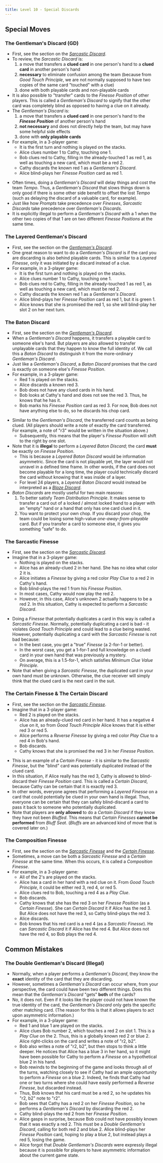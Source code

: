 ```yaml
---
title: Level 10 - Special Discards
---
```



## Special Moves

### The Gentleman's Discard (GD)

- First, see the section on the _[Sarcastic Discard](level-3.mdx#the-sarcastic-discard)_.
- To review, the _Sarcastic Discard_ is:
  1. a move that transfers a **clued card** in one person's hand to a **clued card** in another person's hand
  1. **necessary** to eliminate confusion among the team (because from _Good Touch Principle_, we are not normally supposed to have two copies of the same card "touched" with a clue)
  1. done with both playable cards and non-playable cards
- It is also possible to "transfer" cards to the _Finesse Position_ of other players. This is called a _Gentleman's Discard_ to signify that the other card was completely blind as opposed to having a clue on it already.
- The _Gentleman's Discard_ is:
  1. a move that transfers a **clued card** in one person's hand to the **_Finesse Position_** of another person's hand
  1. **not necessary** and does not directly help the team, but may have some helpful side effects
  1. done with **only playable cards**
- For example, in a 3-player game:
  - It is the first turn and nothing is played on the stacks.
  - Alice clues number 1 to Cathy, touching one 1.
  - Bob clues red to Cathy, filling in the already-touched 1 as red 1, as well as touching a new card, which must be a red 2.
  - Cathy discards the known red 1 as a _Gentleman's Discard_.
  - Alice blind-plays her _Finesse Position_ card as red 1.

<GentlemanDiscard />

- Often times, doing a _Gentleman's Discard_ will delay things and cost the team _Tempo_. Thus, a _Gentleman's Discard_ that slows things down is only good if there is some other side benefit to offset the lost _Tempo_ (such as delaying the discard of a valuable card, for example).
- Just like how _Prompts_ take precedence over _Finesses_, _Sarcastic Discards_ take precedence over _Gentleman's Discards_.
- It is explicitly illegal to perform a _Gentleman's Discard_ with a 1 when the other two copies of that 1 are on two different _Finesse Positions_ at the same time.

### The Layered Gentleman's Discard

- First, see the section on the _[Gentleman's Discard](#the-gentlemans-discard)_.
- One great reason to want to do a _Gentleman's Discard_ is if the card you are discarding is also behind playable cards. This is similar to a _Layered Finesse_, only it was initiated by a discard instead of a clue.
- For example, in a 3-player game:
  - It is the first turn and nothing is played on the stacks.
  - Alice clues number 1 to Cathy, touching one 1.
  - Bob clues red to Cathy, filling in the already-touched 1 as red 1, as well as touching a new card, which must be red 2.
  - Cathy discards the known red 1 as a _Gentleman's Discard_.
  - Alice blind-plays her _Finesse Position_ card as red 1, but it is green 1.
  - Alice knows that she is promised the red 1, so she will blind-play her slot 2 on her next turn.

<LayeredGentlemanDiscard />

### The Baton Discard

- First, see the section on the _[Gentleman's Discard](#the-gentlemans-discard)_.
- When a _Gentleman's Discard_ happens, it transfers a playable card to someone else's hand. But players are also allowed to transfer unplayable cards that they happen to know the full identity of. We call this a _Baton Discard_ to distinguish it from the more-ordinary _Gentleman's Discard_.
- Just like a _Gentleman's Discard_, a _Baton Discard_ promises that the card is exactly on someone else's _Finesse Position_.
- For example, in a 3-player game:
  - Red 1 is played on the stacks.
  - Alice discards a known red 3.
  - Bob does not have any clued cards in his hand.
  - Bob looks at Cathy's hand and does not see the red 3. Thus, he knows that he has it.
  - Bob marks his _Finesse Position_ card as red 3. For now, Bob does not have anything else to do, so he discards his chop card.

<BatonDiscard />

- Similar to the _Gentleman's Discard_, the transferred card counts as being clued. (All players should write a note of exactly the card transferred. For example, a note of "r3" would be written in the situation above.)
  - Subsequently, this means that the player's _Finesse Position_ will shift to the right by one slot.
- Note that it is **illegal** to perform a _Layered Baton Discard_; the card **must** be exactly on _Finesse Position_.
  - This is because a _Layered Baton Discard_ would be information asymmetric. Since the card is not playable yet, the layer would not unravel in a defined time frame. In other words, if the card does not become playable for a long time, the player could technically discard the card without knowing that it was inside of a layer.
  - For level 24 players, a _Layered Baton Discard_ would instead be interpreted as a _[Blaze Discard](level-24.mdx#the-blaze-discard)_.
- _Baton Discards_ are mostly useful for two main reasons:
  1. To better satisfy _Team Distribution Principle_. It makes sense to transfer a card out of a locked / almost locked hand to a player with an "empty" hand or a hand that only has one card clued in it.
  1. You want to protect your own chop. If you discard your chop, the team could be losing some high-value _one-away-from-playable_ card. But if you transfer a card to someone else, it gives you something "safe" to do.

### The Sarcastic Finesse

- First, see the section on the _[Sarcastic Discard](level-3.mdx#the-sarcastic-discard)_.
- Imagine that in a 3-player game:
  - Nothing is played on the stacks.
  - Alice has an already-clued 2 in her hand. She has no idea what color 2 it is.
  - Alice initiates a _Finesse_ by giving a red color _Play Clue_ to a red 2 in Cathy's hand.
  - Bob blind-plays the red 1 from his _Finesse Position_.
  - In most cases, Cathy would now play the red 2.
  - However, in this case, Alice's unknown 2 actually happens to be a red 2. In this situation, Cathy is expected to perform a _Sarcastic Discard_.

<SarcasticFinesse />

- Doing a _Finesse_ that potentially duplicates a card in this way is called a _Sarcastic Finesse_. Normally, potentially duplicating a card is bad - it violates _Good Touch Principle_ and could lead to a clue being wasted. However, potentially duplicating a card with the _Sarcastic Finesse_ is not bad because:
  - In the best case, you get a "true" _Finesse_ (a 2-for-1 or better).
  - In the worst case, you get a 1-for-1 and full knowledge on a clued card in your own hand that was previously a mystery.
  - On average, this is a 1.5-for-1, which satisfies _Minimum Clue Value Principle_.
- Note that when giving a _Sarcastic Finesse_, the duplicated card in your own hand must be unknown. Otherwise, the clue receiver will simply think that the clued card is the next card in the suit.

### The Certain Finesse & The Certain Discard

- First, see the section on the _[Sarcastic Finesse](#the-sarcastic-finesse)_.
- Imagine that in a 3-player game:
  - Red 2 is played on the stacks.
  - Alice has an already-clued red card in her hand. It has a negative 4 clue on it, so from _Good Touch Principle_ Alice knows that it is either red 3 or red 5.
  - Alice performs a _Reverse Finesse_ by giving a red color _Play Clue_ to a red 4 in Bob's hand.
  - Bob discards.
  - Cathy knows that she is promised the red 3 in her _Finesse Position_.

<CertainFinesseDiscard />

- This is an example of a _Certain Finesse_ - it is similar to the _Sarcastic Finesse_, but the "blind" card was potentially duplicated instead of the clued card.
- In this situation, if Alice really has the red 3, Cathy is allowed to blind-discard their _Finesse Position_ card. This is called a _Certain Discard_, because Cathy can be certain that it is exactly red 3.
- In other words, everyone agrees that performing a _Layered Finesse_ on a card that could potentially be clued in your own hand is illegal. Thus, everyone can be certain that they can safely blind-discard a card to pass it back to someone who potentially duplicated.
- Note that players are **only allowed** to do a _Certain Discard_ if they know they have not been _Bluffed_. This means that _Certain Finesses_ **cannot be performed** from _Bluff Seat_. (_Bluffs_ are an advanced kind of move that is covered later on.)

### The Composition Finesse

- First, see the section on the _[Sarcastic Finesse](#the-sarcastic-finesse)_ and the _[Certain Finesse](#the-certain-finesse--the-certain-discard)_.
- Sometimes, a move can be both a _Sarcastic Finesse_ and a _Certain Finesse_ at the same time. When this occurs, it is called a _Composition Finesse_.
- For example, in a 3-player game:
  - All of the 2's are played on the stacks.
  - Alice has a card in her hand with a red clue on it. From _Good Touch Principle_, it could be either red 3, red 4, or red 5.
  - Alice clues red to Bob, touching a red 4 as a _Play Clue_.
  - Bob discards.
  - Cathy knows that she has the red 3 on her _Finesse Position_ (as a _Certain Finesse_). She can _Certain Discard_ it if Alice has the red 3. But Alice does not have the red 3, so Cathy blind-plays the red 3.
  - Alice discards.
  - Bob knows that his red card is a red 4 (as a _Sarcastic Finesse_). He can _Sarcastic Discard_ it if Alice has the red 4. But Alice does not have the red 4, so Bob plays the red 4.

<CompositionFinesse />

## Common Mistakes

### The Double Gentleman's Discard (Illegal)

- Normally, when a player performs a _Gentleman's Discard_, they know the **exact** identity of the card that they are discarding.
- However, sometimes a _Gentleman's Discard_ can occur where, from your perspective, the card could have been two different things. Does this mean that the _Gentleman's Discard_ "gets" **both** of the cards?
- No, it does not. Even if it looks like the player could not have known the true identity of the card, the _Gentleman's Discard_ only gets the specific other matching card. (The reason for this is that it allows players to act upon asymmetric information.)
- For example, in a 3-player game:
  - Red 1 and blue 1 are played on the stacks.
  - Alice clues Bob number 2, which touches a red 2 on slot 1. This is a _Play Clue_ on the 2. Thus, this is a globally known red 2 or blue 2. Alice right-clicks on the card and writes a note of "r2, b2".
  - Bob also writes a note of "r2, b2", but then stops to think a little deeper. He notices that Alice has a blue 3 in her hand, so it might have been possible for Cathy to perform a _Finesse_ on a hypothetical blue 2 in his hand.
  - Bob rewinds to the beginning of the game and looks through all of the turns, watching closely to see if Cathy had an ample opportunity to perform a _Finesse_ on a blue 2. Indeed, he finds that Cathy had one or two turns where she could have easily performed a _Reverse Finesse_, but discarded instead.
  - Thus, Bob knows that his card must be a red 2, so he updates his "r2, b2" note to "r2".
  - Bob sees that Cathy has a red 2 on her _Finesse Position_, so he performs a _Gentleman's Discard_ by discarding the red 2.
  - Cathy blind-plays the red 2 from her _Finesse Position_.
  - Alice gasps in surprise, because Bob could not have possibly known that it was exactly a red 2. This must be a _Double Gentleman's Discard_, calling for both red 2 and blue 2. Alice blind-plays her _Finesse Position_ card, hoping to play a blue 2, but instead plays a red 5, losing the game.
  - Alice forgot that _Double Gentleman's Discards_ were expressly illegal because it is possible for players to have asymmetric information about the current game state.

<DoubleGentlemanDiscard />

